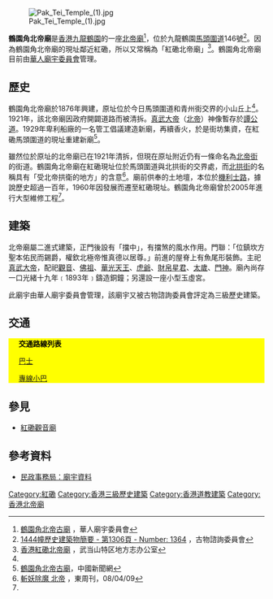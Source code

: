 {{Coord|22.31126|114.18732|type:landmark_region:HK|display=title}}
[[File:Pak_Tei_Temple_(1).jpg|thumb]]

'''鶴園角北帝廟'''是[[香港|香港]][[九龍|九龍]][[鶴園|鶴園]]的一座[[北帝廟|北帝廟]]<ref name="ctc-1">[http://www.ctc.org.hk/b5/directcontrol/temple18.asp 鶴園角北帝古廟] {{Wayback|url=http://www.ctc.org.hk/b5/directcontrol/temple18.asp |date=20141213124150 }}，華人廟宇委員會</ref>，位於九龍鶴園[[馬頭圍道|馬頭圍道]]146號<ref>[http://www.aab.gov.hk/form/AAB_brief_info_b5.pdf 1444幢歷史建築物簡要 - 第1306頁 - Number: 1364] {{Wayback|url=http://www.aab.gov.hk/form/AAB_brief_info_b5.pdf |date=20160304090035 }}，古物諮詢委員會</ref>。因為鶴園角北帝廟的現址鄰近紅磡，所以又常稱為「紅磡北帝廟」<ref>[http://xuandi.wudang360.com/liangansandixuandixinyang/gangao/260.html 香港紅磡北帝廟] {{Wayback|url=http://xuandi.wudang360.com/liangansandixuandixinyang/gangao/260.html |date=20141211120916 }}，武当山特区地方志办公室</ref>。鶴園角北帝廟目前由[[華人廟宇委員會|華人廟宇委員會]]管理。

== 歷史 ==
鶴園角北帝廟於1876年興建，原址位於今日馬頭圍道和青州街交界的小山丘上<ref name="ctc-1" />。1921年，該北帝廟因政府開闢道路而被清拆。[[真武大帝|真武大帝]]（[[北帝|北帝]]）神像暫存於[[譚公道|譚公道]]。1929年卑利船廠的一名管工倡議建造新廟，再續香火，於是街坊集資，在紅磡馬頭圍道的現址重建新廟<ref>[http://big5.chinanews.com:89/hb/2014/05-12/6161351.shtmlp 鶴園角北帝古廟]{{dead link|date=2018年5月 |bot=InternetArchiveBot |fix-attempted=yes }}，中國新聞網</ref>。

雖然位於原址的北帝廟已在1921年清拆，但現在原址附近仍有一條命名為[[北帝街|北帝街]]的街道。鶴園角北帝廟在紅磡現址位於馬頭圍道與北拱街的交界處，而[[北拱街|北拱街]]的名稱具有「受北帝拱衛的地方」的含意<ref>[http://eastweek.my-magazine.me/index.php?aid=1367 斬妖除魔 北帝] {{Wayback|url=http://eastweek.my-magazine.me/index.php?aid=1367 |date=20141220083358 }}，東周刊，08/04/09</ref>。廟前供奉的土地壇，本位於[[機利士路|機利士路]]，據說歷史超過一百年，1960年因發展而遷至紅磡現址。鶴園角北帝廟曾於2005年進行大型維修工程<ref name="ctc-1" />。

== 建築 ==
北帝廟屬二進式建築，正門後設有「擋中」，有擋煞的風水作用。門聯：「位鎮坎方聖本佑民而錫爵，權欽北極帝惟真德以居尊。」前進的屋脊上有魚尾形裝飾。主祀[[真武大帝|真武大帝]]，配祀[[觀音|觀音]]、[[佛祖|佛祖]]、[[華光天王|華光天王]]、[[虎爺|虎爺]]、[[財帛星君|財帛星君]]、[[太歲|太歲]]、[[門神|門神]]。廟內尚存一口光緒十九年﹝1893年﹞鑄造銅鐘；另還設一座小型玉虛宮。

此廟宇由華人廟宇委員會管理，該廟宇又被古物諮詢委員會評定為三級歷史建築。

== 交通 ==
<div class="NavFrame collapsed" style="color: black; background-color: yellow; margin: 0 auto; padding: 0 10px; text-align: left;"><div class="NavHead" style="background-color: yellow; margin: 0 auto; padding: 0 10px; font-weight:normal;">'''交通路線列表'''</div><div class="NavContent" style="background-color: yellow; margin: 0 auto; padding: 0 10px;">
;[[香港巴士|巴士]]
{{九龍新界巴士簡單列表|3B|5C|5D|11K|11X|12A|15|15X|21|85X|297|297P|796X}}{{過海隧道巴士簡單列表|106|106A|106P|115}}{{大嶼山巴士簡單列表|E23|E23A}}
;[[香港小巴|專線小巴]]
{{九龍專線小巴簡單列表|2|13}}
</div></div>

== 參見 ==
*[[紅磡觀音廟|紅磡觀音廟]]

== 參考資料 ==
<references />
*[http://www.hab.gov.hk/file_manager/tc/documents/references/papers_reports_others/charitable_trust_funds/temple_info.doc 民政事務局：廟宇資料]{{Wayback|url=http://www.hab.gov.hk/file_manager/tc/documents/references/papers_reports_others/charitable_trust_funds/temple_info.doc |date=20081203064836 }}

[[Category:紅磡|Category:紅磡]]
[[Category:香港三級歷史建築|Category:香港三級歷史建築]]
[[Category:香港道教建築|Category:香港道教建築]]
[[Category:香港北帝廟|Category:香港北帝廟]]